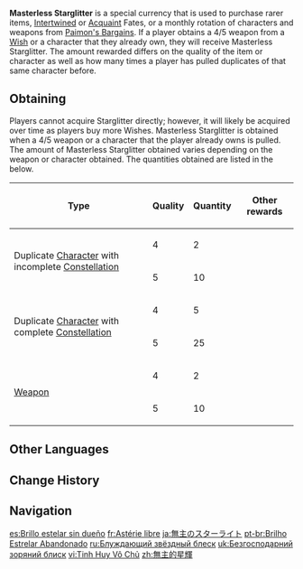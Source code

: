 {{Item Infobox
|id           = 000221
|image        = Item Masterless Starglitter.png
|type         = Superior Vouchers
|group        = Vouchers
|invCategory  = Precious Items
|quality      = 5
|effect       = Currency used to purchase rare resources from [[Paimon's Bargains|the Shop]].
|description  = Surplus Starglitter of destiny. Perhaps it can light up other corners of the universe.
|source1      = [[Wishes]]
}}

'''Masterless Starglitter''' is a special currency that is used to purchase rarer items, [[Intertwined Fate|Intertwined]] or [[Acquaint Fate|Acquaint]] Fates, or a monthly rotation of characters and weapons from [[Paimon's Bargains]]. If a player obtains a 4/5{{star}} weapon from a [[Wish]] or a character that they already own, they will receive Masterless Starglitter. The amount rewarded differs on the quality of the item or character as well as how many times a player has pulled duplicates of that same character before.

==Obtaining==
Players cannot acquire Starglitter directly; however, it will likely be acquired over time as players buy more Wishes. Masterless Starglitter is obtained when a 4/5{{star}} weapon or a character that the player already owns is pulled. The amount of Masterless Starglitter obtained varies depending on the weapon or character obtained. The quantities obtained are listed in the below.

{| class="wikitable sortable"
! Type
! Quality
! Quantity
! Other rewards
|-
| rowspan="2" | Duplicate [[Character]] with incomplete [[Constellation]]
| 4{{star}}
| 2
| {{Item|Stella Fortuna (4 Star)|20|text=Stella Fortuna|link=Stella Fortuna|x=1}}
|-
| 5{{star}}
| 10
| {{Item|Stella Fortuna (5 Star)|20|text=Stella Fortuna|link=Stella Fortuna|x=1}}
|-
| rowspan="2" | Duplicate [[Character]] with complete [[Constellation]]
| 4{{star}}
| 5
|
|-
| 5{{star}}
| 25
|
|-
| rowspan="2" | [[Weapon]]
| 4{{star}}
| 2
|
|-
| 5{{star}}
| 10
|
|}

==Other Languages==
{{Other Languages
|en      = Masterless Starglitter
|zhs     = 无主的星辉
|zhs_rm  = Wú Zhǔ de Xīng Huī
|zht     = 無主的星輝
|zht_rm  = Wú Zhǔ de Xīng Huī
|zh_tl   = Masterless Starlight
|ja      = 無主のスターライト
|ja_rm   = Mushu no Sutaaraito
|ja_tl   = Unowned Starlight
|ko      = 주인 없는 스타라이트
|ko_rm   = Juin Eomneun Seutaraiteu
|ko_tl   = Masterless Starlight
|es      = Brillo estelar sin dueño
|es_tl   = Masterless Stellar Brilliance
|fr      = Astérie libre
|fr_tl   = Free Astery
|fr_note = ''Astérie'' may be a derivate of [[wiktionary:en:aster#Latin|"''aster''"]], but it could also be the scientific name of [[wiktionary:en:astérie|"starfish"]], or even allude to {{w|Asteria (Titaness)|Asteria}}, the titaness.
|ru      = Блуждающий звёздный блеск
|ru_tl   = Wandering Starlight
|th      = Masterless Starglitter
|vi      = Tinh Huy Vô Chủ
|vi_tl   = 
|de      = Herrenloser Sternenglanz
|de_tl   = Masterless Starglitter
|id      = Masterless Starglitter
|pt      = Brilho Estrelar Abandonado
|pt_tl   = Abandoned Starglitter
|tr      = Sahipsiz Yıldız Parıltısı
|tr_tl   = 
|it      = Luce stellare senza padrone
|it_tl   = Masterless Starlight
}}

==Change History==
{{Change History|1.0}}

==Navigation==
{{Precious Navbox|Currency}}

[[es:Brillo estelar sin dueño]]
[[fr:Astérie libre]]
[[ja:無主のスターライト]]
[[pt-br:Brilho Estrelar Abandonado]]
[[ru:Блуждающий звёздный блеск]]
[[uk:Безгосподарний зоряний блиск]]
[[vi:Tinh Huy Vô Chủ]]
[[zh:無主的星輝]]